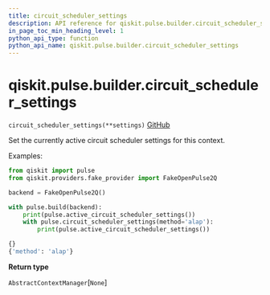 ```yaml
---
title: circuit_scheduler_settings
description: API reference for qiskit.pulse.builder.circuit_scheduler_settings
in_page_toc_min_heading_level: 1
python_api_type: function
python_api_name: qiskit.pulse.builder.circuit_scheduler_settings
---
```


# qiskit.pulse.builder.circuit\_scheduler\_settings

<span id="qiskit.pulse.builder.circuit_scheduler_settings" />

`circuit_scheduler_settings(**settings)` [GitHub](https://github.com/qiskit/qiskit/tree/stable/0.21/qiskit/pulse/builder.py "view source code")

Set the currently active circuit scheduler settings for this context.

Examples:

```python
from qiskit import pulse
from qiskit.providers.fake_provider import FakeOpenPulse2Q

backend = FakeOpenPulse2Q()

with pulse.build(backend):
    print(pulse.active_circuit_scheduler_settings())
    with pulse.circuit_scheduler_settings(method='alap'):
        print(pulse.active_circuit_scheduler_settings())
```

```python
{}
{'method': 'alap'}
```

**Return type**

`AbstractContextManager`\[`None`]

